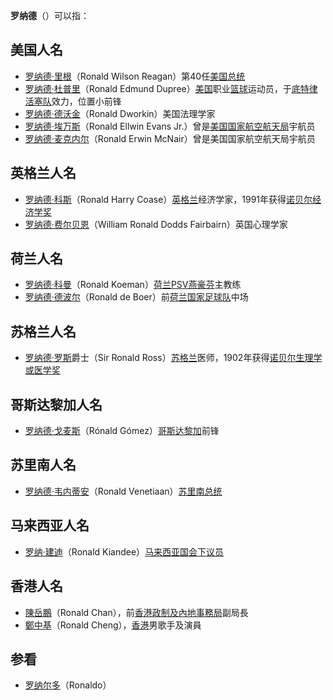 {{noteTA
|1=zh-hans:罗纳德;zh-hk:朗奴;zh-tw:隆納;zh-my:罗纳;
}}
{{Infobox given name
| name          = Ronald
| originname    = {{link-en|Rögnvaldr|Rognvald}}
| image         = 
| image_size    = 
| caption       = 
| pronunciation = {{IPAc-en|ˈ|r|ɒ|n|l|d}}
| gender        = [[陽剛|陽剛]]
| meaning       = "建議"、"抉擇" + "治理者"
| region        = 
| language      = 英語
| origin        = [[古諾爾斯語|古諾爾斯語]]
| alternative spelling = 
| nickname      = Ron
| related names = Roni、Ronnie
| name day      = 
| derived       = ''regin'' + ''valdr''
| popularity    = 
| footnotes     = 
}}

'''罗纳德'''（'''{{lang|en|Ronald}}'''）可以指：

==美国人名==
*[[罗纳德·里根|罗纳德·里根]]（Ronald Wilson Reagan）第40任[[美国总统|美国总统]]
*[[罗纳德·杜普里|罗纳德·杜普里]]（Ronald Edmund Dupree）[[美国|美国]]职业[[篮球|篮球]]运动员，于[[底特律活塞队|底特律活塞队]]效力，位置小前锋
*[[罗纳德·德沃金|罗纳德·德沃金]]（Ronald Dworkin）美国法理学家
*[[罗纳德·埃万斯|罗纳德·埃万斯]]（Ronald Ellwin Evans Jr.）曾是[[美国国家航空航天局|美国国家航空航天局]]宇航员
*[[罗纳德·麦克内尔|罗纳德·麦克内尔]]（Ronald Erwin McNair）曾是美国国家航空航天局宇航员
==英格兰人名==
*[[罗纳德·科斯|罗纳德·科斯]]（Ronald Harry Coase）[[英格兰|英格兰]]经济学家，1991年获得[[诺贝尔经济学奖|诺贝尔经济学奖]]
*[[罗纳德·费尔贝恩|罗纳德·费尔贝恩]]（William Ronald Dodds Fairbairn）英国心理学家
==荷兰人名==
*[[罗纳德·科曼|罗纳德·科曼]]（Ronald Koeman）[[荷兰|荷兰]][[PSV燕豪芬|PSV燕豪芬]]主教练
*[[罗纳德·德波尔|罗纳德·德波尔]]（Ronald de Boer）前[[荷兰国家足球队|荷兰国家足球队]]中场
==苏格兰人名==
*[[罗纳德·罗斯|罗纳德·罗斯]]爵士（Sir Ronald Ross）[[苏格兰|苏格兰]]医师，1902年获得[[诺贝尔生理学或医学奖|诺贝尔生理学或医学奖]]
==哥斯达黎加人名==
*[[罗纳德·戈麦斯|罗纳德·戈麦斯]]（Rónald Gómez）[[哥斯达黎加|哥斯达黎加]]前锋
==苏里南人名==
*[[罗纳德·韦内蒂安|罗纳德·韦内蒂安]]（Ronald Venetiaan）[[苏里南总统|苏里南总统]]
==马来西亚人名==
*[[罗纳·建迪|罗纳·建迪]]（Ronald Kiandee）[[马来西亚国会下议员|马来西亚国会下议员]]

==香港人名==
*[[陳岳鵬|陳岳鵬]]（Ronald Chan），前[[香港|香港]][[政制及內地事務局|政制及內地事務局]]副局長
*[[鄭中基|鄭中基]]（Ronald Cheng），[[香港|香港]]男歌手及演員

==参看==
*[[罗纳尔多_(消歧义)|罗纳尔多]]（Ronaldo）

{{消歧义|L|Cat=三字人名消歧义}}